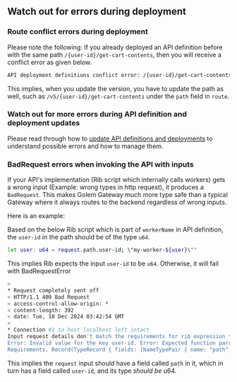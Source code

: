 ## Watch out for errors during deployment

### Route conflict errors during deployment

Please note the following: If you already deployed an API definition before with the same path `/{user-id}/get-cart-contents`,
then you will receive a conflict error as given below.

```bash filename="Terminal" copy
API deployment definitions conflict error: /{user-id}/get-cart-contents
```

This implies, when you update the version, you have to update the path as well, such as `/v5/{user-id}/get-cart-contents`
under the `path` field in `route`.

### Watch out for more errors during API definition and deployment updates

Please read through how to [update API definitions and deployments](/docs/invoke/making-custom-apis/update-api-deployment)
to understand possible errors and how to manage them.

### BadRequest errors when invoking the API with inputs

If your API's implementation (Rib script which internally calls workers) gets a wrong input (Example: wrong types in http request),
it produces a `BadRequest`. This makes Golem Gateway much more type safe than a typical Gateway
where it always routes to the backend regardless of wrong inputs.

Here is an example:

Based on the below Rib script which is part of `workerName` in API definition, the `user-id` in the path
should be of the type `u64`.

```bash filename="Terminal" copy
let user: u64 = request.path.user-id; \"my-worker-${user}\""
```

This implies Rib expects the input `user-id` to be `u64`. Otherwise, it will fail with BadRequestError

```bash filename="Terminal" copy
>
* Request completely sent off
< HTTP/1.1 400 Bad Request
< access-control-allow-origin: *
< content-length: 392
< date: Tue, 10 Dec 2024 03:42:54 GMT
<
* Connection #1 to host localhost left intact
Input request details don't match the requirements for rib expression to execute: Invalid value for the key path.
Error: Invalid value for the key user-id. Error: Expected function parameter type is u64. But found string.
Requirements. Record(TypeRecord { fields: [NameTypePair { name: "path", typ: Record(TypeRecord { fields: [NameTypePair { name: "user-id", typ: U64(TypeU64) }] }) }] })%

```

This implies the `request` input should have a field called `path` in it, which in turn has a field called `user-id`,
and its type _should be_ u64.
